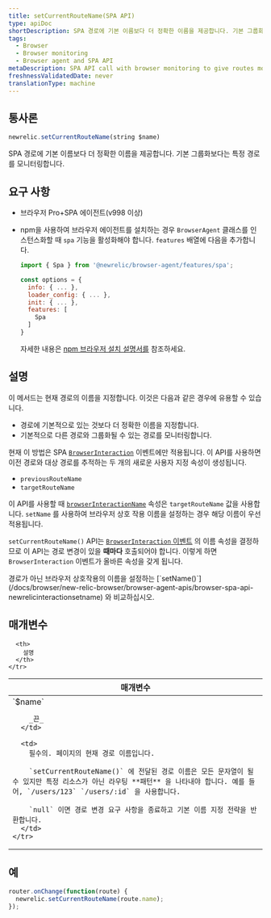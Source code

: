 ```yaml
---
title: setCurrentRouteName(SPA API)
type: apiDoc
shortDescription: SPA 경로에 기본 이름보다 더 정확한 이름을 제공합니다. 기본 그룹화보다는 특정 경로를 모니터링합니다.
tags:
  - Browser
  - Browser monitoring
  - Browser agent and SPA API
metaDescription: SPA API call with browser monitoring to give routes more accurate names and monitor specific routes rather than by default grouping.
freshnessValidatedDate: never
translationType: machine
---
```


## 통사론

```js
newrelic.setCurrentRouteName(string $name)
```

SPA 경로에 기본 이름보다 더 정확한 이름을 제공합니다. 기본 그룹화보다는 특정 경로를 모니터링합니다.

## 요구 사항

* 브라우저 Pro+SPA 에이전트(v998 이상)

* npm을 사용하여 브라우저 에이전트를 설치하는 경우 `BrowserAgent` 클래스를 인스턴스화할 때 `spa` 기능을 활성화해야 합니다. `features` 배열에 다음을 추가합니다.

  ```js
  import { Spa } from '@newrelic/browser-agent/features/spa';

  const options = {
    info: { ... },
    loader_config: { ... },
    init: { ... },
    features: [
      Spa
    ]
  }
  ```

  자세한 내용은 [npm 브라우저 설치 설명서를](https://www.npmjs.com/package/@newrelic/browser-agent#new-relic-browser-agent) 참조하세요.

## 설명

이 메서드는 현재 경로의 이름을 지정합니다. 이것은 다음과 같은 경우에 유용할 수 있습니다.

* 경로에 기본적으로 있는 것보다 더 정확한 이름을 지정합니다.
* 기본적으로 다른 경로와 그룹화될 수 있는 경로를 모니터링합니다.

현재 이 방법은 SPA [`BrowserInteraction`](/docs/insights/explore-data/attributes/browser-default-attributes-insights#browserinteraction-attributes) 이벤트에만 적용됩니다. 이 API를 사용하면 이전 경로와 대상 경로를 추적하는 두 개의 새로운 사용자 지정 속성이 생성됩니다.

* `previousRouteName`
* `targetRouteName`

이 API를 사용할 때 [`browserInteractionName`](/docs/insights/explore-data/attributes/browser-default-attributes-insights#interaction-name) 속성은 `targetRouteName` 값을 사용합니다. `setName` 를 사용하여 브라우저 상호 작용 이름을 설정하는 경우 해당 이름이 우선 적용됩니다.

`setCurrentRouteName()` API는 [`BrowserInteraction` 이벤트](/docs/insights/explore-data/attributes/browser-default-attributes-insights#browserinteraction-attributes) 의 이름 속성을 결정하므로 이 API는 경로 변경이 있을 **때마다** 호출되어야 합니다. 이렇게 하면 `BrowserInteraction` 이벤트가 올바른 속성을 갖게 됩니다.

<Callout variant="tip">
  경로가 아닌 브라우저 상호작용의 이름을 설정하는 [`setName()`](/docs/browser/new-relic-browser/browser-agent-apis/browser-spa-api-newrelicinteractionsetname) 와 비교하십시오.
</Callout>

## 매개변수

<table>
  <thead>
    <tr>
      <th width="25%">
        매개변수
      </th>

      <th>
        설명
      </th>
    </tr>
  </thead>

  <tbody>
    <tr>
      <td>
        `$name`

        _끈_
      </td>

      <td>
        필수의. 페이지의 현재 경로 이름입니다.

        `setCurrentRouteName()` 에 전달된 경로 이름은 모든 문자열이 될 수 있지만 특정 리소스가 아닌 라우팅 **패턴** 을 나타내야 합니다. 예를 들어, `/users/123` `/users/:id` 을 사용합니다.

        `null` 이면 경로 변경 요구 사항을 종료하고 기본 이름 지정 전략을 반환합니다.
      </td>
    </tr>
  </tbody>
</table>

## 예

```js
router.onChange(function(route) {
  newrelic.setCurrentRouteName(route.name);
});
```